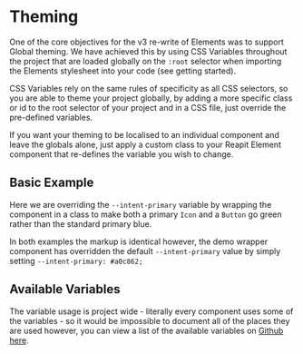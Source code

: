 
<Meta of={ThemingStories} />

# Theming

One of the core objectives for the v3 re-write of Elements was to support Global theming. We have achieved this by using CSS Variables throughout the project that are loaded globally on the `:root` selector when importing the Elements stylesheet into your code (see getting started).

CSS Variables rely on the same rules of specificity as all CSS selectors, so you are able to theme your project globally, by adding a more specific class or id to the root selector of your project and in a CSS file, just override the pre-defined variables.

If you want your theming to be localised to an individual component and leave the globals alone, just apply a custom class to your Reapit Element component that re-defines the variable you wish to change.

## Basic Example

Here we are overriding the `--intent-primary` variable by wrapping the component in a class to make both a primary `Icon` and a `Button` go green rather than the standard primary blue.

In both examples the markup is identical however, the demo wrapper component has overridden the default `--intent-primary` value by simply setting `--intent-primary: #a0c862;`

<Canvas>
  <Story of={ThemingStories.BasicExample} />
</Canvas>

<RenderHtmlMarkup component="Theming" story="Basic Example" />

## Available Variables

The variable usage is project wide - literally every component uses some of the variables - so it would be impossible to document all of the places they are used however, you can view a list of the available variables on [Github here](https://github.com/reapit/foundations/blob/master/packages/elements/src/styles/globals.ts#L171).

